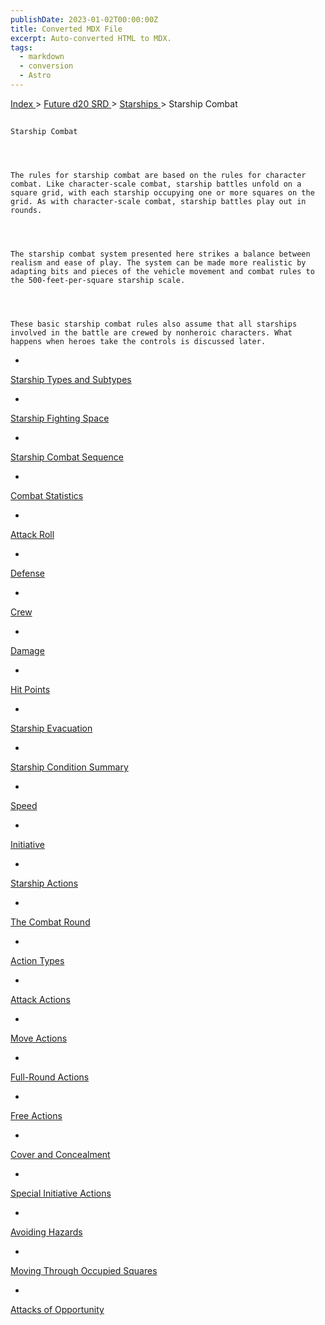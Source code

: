 ```yaml
---
publishDate: 2023-01-02T00:00:00Z
title: Converted MDX File
excerpt: Auto-converted HTML to MDX.
tags:
  - markdown
  - conversion
  - Astro
---
```







[
      Index
     ](-index)
     >
     [
      Future d20 SRD
     ](future-d20-srd-index)
     >
     [
      Starships
     ](future-d20-srd-starships-index)
     > Starship Combat
    




## 
    Starship Combat
   



    The rules for starship combat are based on the rules for character combat. Like character-scale combat, starship battles unfold on a square grid, with each starship occupying one or more squares on the grid. As with character-scale combat, starship battles play out in rounds.
   



    The starship combat system presented here strikes a balance between realism and ease of play. The system can be made more realistic by adapting bits and pieces of the vehicle movement and combat rules to the 500-feet-per-square starship scale.
   



    These basic starship combat rules also assume that all starships involved in the battle are crewed by nonheroic characters. What happens when heroes take the controls is discussed later.
   


- 
[
      Starship Types and Subtypes
     ](future-d20-srd-starships-combat-starship-types-and-subtypes)

- 
[
      Starship Fighting Space
     ](future-d20-srd-starships-combat-starship-fighting-space)

- 
[
      Starship Combat Sequence
     ](future-d20-srd-starships-combat-starship-combat-sequence)

- 
[
      Combat Statistics
     ](future-d20-srd-starships-combat-combat-statistics-index)

- 
[
       Attack Roll
      ](future-d20-srd-starships-combat-combat-statistics-attack-roll)

- 
[
       Defense
      ](future-d20-srd-starships-combat-combat-statistics-defense)

- 
[
       Crew
      ](future-d20-srd-starships-combat-combat-statistics-crew)

- 
[
       Damage
      ](future-d20-srd-starships-combat-combat-statistics-damage)

- 
[
       Hit Points
      ](future-d20-srd-starships-combat-combat-statistics-hit-points)

- 
[
       Starship Evacuation
      ](future-d20-srd-starships-combat-combat-statistics-starship-evacuation)

- 
[
       Starship Condition Summary
      ](future-d20-srd-starships-combat-combat-statistics-starship-condition-summary)

- 
[
       Speed
      ](future-d20-srd-starships-combat-combat-statistics-speed)

- 
[
      Initiative
     ](future-d20-srd-starships-combat-initiatve)

- 
[
      Starship Actions
     ](future-d20-srd-starships-combat-starship-actions)

- 
[
      The Combat Round
     ](future-d20-srd-starships-combat-the-combat-round)

- 
[
      Action Types
     ](future-d20-srd-starships-combat-action-types)

- 
[
      Attack Actions
     ](future-d20-srd-starships-combat-attack-actions)

- 
[
      Move Actions
     ](future-d20-srd-starships-combat-move-actions)

- 
[
      Full-Round Actions
     ](future-d20-srd-starships-combat-full-round-actions)

- 
[
      Free Actions
     ](future-d20-srd-starships-combat-free-actions)

- 
[
      Cover and Concealment
     ](future-d20-srd-starships-combat-cover-and-concealment)

- 
[
      Special Initiative Actions
     ](future-d20-srd-starships-combat-special-initative-actions)

- 
[
      Avoiding Hazards
     ](future-d20-srd-starships-combat-avoiding-hazards)

- 
[
      Moving Through Occupied Squares
     ](future-d20-srd-starships-combat-moving-through-occupied-squares)

- 
[
      Attacks of Opportunity
     ](future-d20-srd-starships-combat-attacks-of-opportunity)






